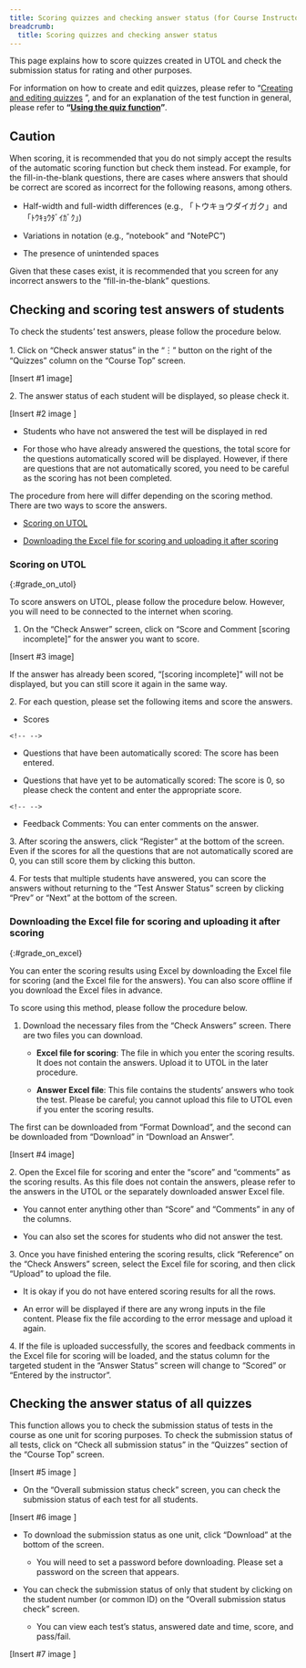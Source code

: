 ```yaml
---
title: Scoring quizzes and checking answer status (for Course Instructors / TAs)
breadcrumb:
  title: Scoring quizzes and checking answer status
---
```


This page explains how to score quizzes created in UTOL and check the submission status for rating and other purposes.

For information on how to create and edit quizzes, please refer to “[Creating and editing quizzes](/en/utol/lecturers/quizzes/create) ”, and for an explanation of the test function in general, please refer to **“[Using the quiz function](/en/utol/lecturers/quizzes/)”**.

## Caution

When scoring, it is recommended that you do not simply accept the results of the automatic scoring function but check them instead. For example, for the fill-in-the-blank questions, there are cases where answers that should be correct are scored as incorrect for the following reasons, among others.

-   Half-width and full-width differences (e.g., 「トウキョウダイガク」and「ﾄｳｷｮｳﾀﾞｲｶﾞｸ」)

-   Variations in notation (e.g., “notebook” and “NotePC”)

-   The presence of unintended spaces

Given that these cases exist, it is recommended that you screen for any incorrect answers to the “fill-in-the-blank” questions.

## Checking and scoring test answers of students

To check the students’ test answers, please follow the procedure below.

1\. Click on “Check answer status” in the “︙” button on the right of the “Quizzes” column on the “Course Top” screen.

\[Insert #1 image\]

2\. The answer status of each student will be displayed, so please check it.

\[Insert #2 image \]

-   Students who have not answered the test will be displayed in red

-   For those who have already answered the questions, the total score for the questions automatically scored will be displayed. However, if there are questions that are not automatically scored, you need to be careful as the scoring has not been completed.

The procedure from here will differ depending on the scoring method. There are two ways to score the answers.

-   [Scoring on UTOL](https://utelecon.adm.u-tokyo.ac.jp/utol/lecturers/quizzes/grade_and_evaluate#grade_on_utol)

-   [Downloading the Excel file for scoring and uploading it after scoring](https://utelecon.adm.u-tokyo.ac.jp/utol/lecturers/quizzes/grade_and_evaluate#grade_on_excel)

### Scoring on UTOL
{:#grade_on_utol}

To score answers on UTOL, please follow the procedure below. However, you will need to be connected to the internet when scoring.

1. On the “Check Answer” screen, click on “Score and Comment \[scoring incomplete\]” for the answer you want to score.

\[Insert #3 image\]

If the answer has already been scored, “\[scoring incomplete\]” will not be displayed, but you can still score it again in the same way.

2\. For each question, please set the following items and score the answers.

-   Scores

```{=html}
<!-- -->
```
-   Questions that have been automatically scored: The score has been entered.

-   Questions that have yet to be automatically scored: The score is 0, so please check the content and enter the appropriate score.

```{=html}
<!-- -->
```
-   Feedback Comments: You can enter comments on the answer.

3\. After scoring the answers, click “Register” at the bottom of the screen. Even if the scores for all the questions that are not automatically scored are 0, you can still score them by clicking this button.

4\. For tests that multiple students have answered, you can score the answers without returning to the “Test Answer Status” screen by clicking “Prev” or “Next” at the bottom of the screen.

### Downloading the Excel file for scoring and uploading it after scoring
{:#grade_on_excel}

You can enter the scoring results using Excel by downloading the Excel file for scoring (and the Excel file for the answers). You can also score offline if you download the Excel files in advance.

To score using this method, please follow the procedure below.

1. Download the necessary files from the “Check Answers” screen. There are two files you can download.

    -   **Excel file for scoring**: The file in which you enter the scoring results. It does not contain the answers. Upload it to UTOL in the later procedure.

    -   **Answer Excel file**: This file contains the students’ answers who took the test. Please be careful; you cannot upload this file to UTOL even if you enter the scoring results.

The first can be downloaded from “Format Download”, and the second can be downloaded from “Download” in “Download an Answer”.

\[Insert #4 image\]

2\. Open the Excel file for scoring and enter the “score” and “comments” as the scoring results. As this file does not contain the answers, please refer to the answers in the UTOL or the separately downloaded answer Excel file.

-   You cannot enter anything other than “Score” and “Comments” in any of the columns.

-   You can also set the scores for students who did not answer the test.

3\. Once you have finished entering the scoring results, click “Reference” on the “Check Answers” screen, select the Excel file for scoring, and then click “Upload” to upload the file.

-   It is okay if you do not have entered scoring results for all the rows.

-   An error will be displayed if there are any wrong inputs in the file content. Please fix the file according to the error message and upload it again.

4\. If the file is uploaded successfully, the scores and feedback comments in the Excel file for scoring will be loaded, and the status column for the targeted student in the “Answer Status” screen will change to “Scored” or “Entered by the instructor”.

## Checking the answer status of all quizzes

This function allows you to check the submission status of tests in the course as one unit for scoring purposes. To check the submission status of all tests, click on “Check all submission status” in the “Quizzes” section of the “Course Top” screen.

\[Insert #5 image \]

-   On the “Overall submission status check” screen, you can check the submission status of each test for all students.

\[Insert #6 image \]

-   To download the submission status as one unit, click “Download” at the bottom of the screen.

    -   You will need to set a password before downloading. Please set a password on the screen that appears.

-   You can check the submission status of only that student by clicking on the student number (or common ID) on the “Overall submission status check” screen.

    -   You can view each test’s status, answered date and time, score, and pass/fail.

\[Insert #7 image \]
